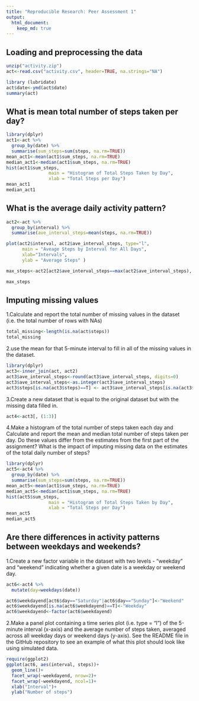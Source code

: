 ```yaml
---
title: "Reproducible Research: Peer Assessment 1"
output: 
  html_document:
    keep_md: true
---
```


  
## Loading and preprocessing the data

```r
unzip("activity.zip")
act<-read.csv("activity.csv", header=TRUE, na.strings="NA")

library (lubridate) 
act$date<-ymd(act$date)
summary(act)
```

## What is mean total number of steps taken per day?

```r
library(dplyr)
act1<-act %>%
  group_by(date) %>%
  summarise(sum_steps=sum(steps, na.rm=TRUE))
mean_act1<-mean(act1$sum_steps, na.rm=TRUE)  
median_act1<-median(act1$sum_steps, na.rm=TRUE)  
hist(act1$sum_steps,
                main = "Histogram of Total Steps Taken by Day",
                xlab = "Total Steps per Day")
mean_act1
median_act1
```


## What is the average daily activity pattern?

```r
act2<-act %>%
  group_by(interval) %>%
  summarise(ave_interval_steps=mean(steps, na.rm=TRUE))

plot(act2$interval, act2$ave_interval_steps, type="l",
      main = "Aveage Steps by Interval for All Days",
      xlab="Intervals",
      ylab = "Average Steps" )

max_steps<-act2[act2$ave_interval_steps==max(act2$ave_interval_steps), ]

max_steps

```


## Imputing missing values

1.Calculate and report the total number of missing values in the dataset (i.e. the total number of rows with NAs)
```r
total_missing<-length(is.na(act$steps))
total_missing
```

2.use the mean for that 5-minute interval to fill in all of the missing values in the dataset. 

```r
library(dplyr)
act3<-inner_join(act, act2)
act3$ave_interval_steps<-round(act3$ave_interval_steps, digits=0)
act3$ave_interval_steps<-as.integer(act3$ave_interval_steps)
act3$steps[is.na(act3$steps)==T] <- act3$ave_interval_steps[is.na(act3$steps)==T]
```

3.Create a new dataset that is equal to the original dataset but with the missing data filled in.

```r
act4<-act3[, (1:3)]
```

4.Make a histogram of the total number of steps taken each day and Calculate and report the mean and median total number of steps taken per day. Do these values differ from the estimates from the first part of the assignment? What is the impact of imputing missing data on the estimates of the total daily number of steps?

```r
library(dplyr)
act5<-act4 %>%
  group_by(date) %>%
  summarise(sum_steps=sum(steps, na.rm=TRUE))
mean_act5<-mean(act1$sum_steps, na.rm=TRUE)  
median_act5<-median(act1$sum_steps, na.rm=TRUE)  
hist(act5$sum_steps,
                main = "Histogram of Total Steps Taken by Day",
                xlab = "Total Steps per Day")
mean_act5
median_act5
```

## Are there differences in activity patterns between weekdays and weekends?

1.Create a new factor variable in the dataset with two levels - "weekday" and "weekend" indicating whether a given date is a weekday or weekend day.

```r
act6<-act4 %>%
  mutate(day=weekdays(date)) 

act6$weekdayend[act6$day=="Saturday"|act6$day=="Sunday"]<-"Weekend" 
act6$weekdayend[is.na(act6$weekdayend)==T]<-"Weekday" 
act6$weekdayend<-factor(act6$weekdayend)
```

2.Make a panel plot containing a time series plot (i.e. type = "l") of the 5-minute interval (x-axis) and the average number of steps taken, averaged across all weekday days or weekend days (y-axis). See the README file in the GitHub repository to see an example of what this plot should look like using simulated data.

```r
require(ggplot2)
ggplot(act6, aes(interval, steps))+
  geom_line()+
  facet_wrap(~weekdayend, nrow=2)+
  facet_wrap(~weekdayend, ncol=1)+
  xlab("Interval")+
  ylab("Number of steps")
  

```
